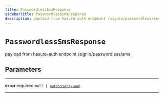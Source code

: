 ```yaml
---
title: PasswordlessSmsResponse
sidebarTitle: PasswordlessSmsResponse
description: payload from hasura-auth endpoint /signin/passwordless/sms
---
```


# `PasswordlessSmsResponse`

payload from hasura-auth endpoint /signin/passwordless/sms

## Parameters

---

**<span className="parameter-name">error</span>** <span className="optional-status">required</span> <code>null &#124; [`AuthErrorPayload`](/reference/deprecated/javascript/auth/types/auth-error-payload)</code>

---
